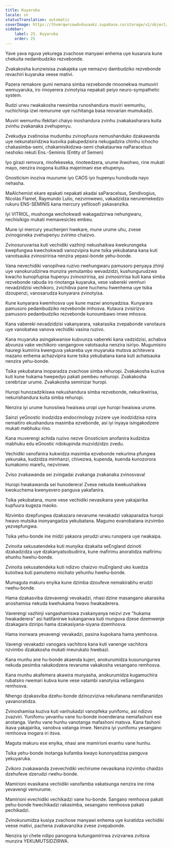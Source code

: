 ```yaml
---
title: Kuyaruka
locale: sn
statusTranslation: automatic
coverImage: https://lhvmrqwrcowdvduuaukz.supabase.co/storage/v1/object/public/strapi-uploads/small_cover-educacion-fundamental.webp-2d51a7828a2b1309555be27f7e2a61a0.webp
sidebar:
    label: 25. Kuyaruka
    order: 25
---
```

Yave yava nguva yekurega zvachose manyawi enhema uye kusarura kune chekuita nedambudziko rezvebonde.

Zvakakosha kunzwisisa zvakajeka uye nemazvo dambudziko rezvebonde revachiri kuyaruka veese mativi.

Pazera remakore gumi nemana simba rezvebonde rinoonekwa mumuviri wemuyaruka, iro rinoyerera zvinotyisa nepakati peiyo neuro-sympathetic system.

Rudzi urwu rwakakosha rwesimba runoshandura muviri wemunhu, ruchichinja izwi remurume uye ruchitanga basa reovarian mumukadzi.

Muviri wemunhu ifekitari chaiyo inoshandura zvinhu zvakakasharara kuita zvinhu zvakanaka zvehupenyu.

Zvekudya zvatinoisa mudumbu zvinopfuura nemushanduko dzakawanda uye nekunatsiridzwa kusvika pakupedzisira nekugadzira chinhu ichocho chakasimba-semi, chakamisikidzwa-semi chakataurwa naParacelsus neshoko rekuti Ens.-Seminis (Entity of Semen)

Iyo girazi remvura, rinofekeseka, rinoteedzera, urume ihwohwo, rine mukati mayo, nenzira inogona kuitika majerimani ese ehupenyu.

Gnosticism inoziva muurume iyo CAOS iyo hupenyu hunobuda nayo nehasha.

MaAlchemist ekare epakati nepakati akadai saParacelsus, Sendivogius, Nicolás Flamel, Raymundo Lulio, nezvimwewo, vakadzidza neruremekedzo rukuru ENS-SEMINIS kana mercury yefilosofi yakavanzika.

Iyi VITRIOL, mushonga wechokwadi wakagadzirwa nehungwaru, nechisikigo mukati memavesicles embeu.

Mune iyi mercury yeuchenjeri hwekare, mune urume uhu, zvese zvinogoneka zvehupenyu zvirimo chaizvo.

Zvinosuruvarisa kuti vechidiki vazhinji nekushaikwa kwekurongeka kwepfungwa kwechokwadi vanozvipira kune tsika yekubatana kana kuti vanotsauka zvinosiririsa nenzira yepasi-bonde yehu-bonde.

Vana nevechidiki vanopihwa ruzivo rwehungwaru pamusoro penyaya zhinji uye vanokurudzirwa munzira yemutambo wevadzidzi, kushungurudzwa kwacho kunopfupisa hupenyu zvinosiririsa, asi zvinosiririsa kuti kana simba rezvebonde rabuda iro rinotanga kuyaruka, vese vabereki vemhuri nevadzidzisi vechikoro, zvichibva pane huchenu hwenhema uye tsika dzoupenzi, vanosarudza kunyarara zvinotyisa.

Kune kunyarara kwemhosva uye kune mazwi anonyadzisa. Kunyarara pamusoro pedambudziko rezvebonde imhosva. Kutaura zvisirizvo pamusoro pedambudziko rezvebonde kunoumbawo imwe mhosva.

Kana vabereki nevadzidzisi vakanyarara, vakarasika zvepabonde vanotaura uye vanobatwa vanova vechidiki vasina ruzivo.

Kana muyaruka asingakwanise kubvunza vabereki kana vadzidzisi, achabva abvunza vake vechikoro vangangove vatotsauka nenzira isiriyo. Mugumisiro hauregi kumirira kwenguva yakareba uye muyaruka mutsva achitevera mazano enhema achazvipira kune tsika yekubatana kana kuti achatsauka nenzira yehu-bonde.

Tsika yekubatana inoparadza zvachose simba rehuropi. Zvakakosha kuziva kuti kune hukama hwepedyo pakati pembeu nehuropi. Zvakakosha cerebrizar urume. Zvakakosha seminizar huropi.

Huropi hunozadzikiswa nekushandura simba rezvebonde, nekurikwirisa, nekurishandura kuita simba rehuropi.

Nenzira iyi urume hunosiiwa hwaiswa uropi uye huropi hwaiswa urume.

Sainzi yeGnostic inodzidza endocrinology zvizere uye inodzidzisa nzira nemaitiro ekushandura masimba ezvebonde, asi iyi inyaya isingakodzere mukati mebhuku rino.

Kana muverengi achida ruzivo nezve Gnosticism anofanira kudzidza mabhuku edu eGnostic ndokupinda muzvidzidzo zvedu.

Vechidiki vanofanira kukwidza masimba ezvebonde nekurima pfungwa yekunaka, kudzidza mimhanzi, chivezwa, kupenda, kuenda kunozorora kumakomo marefu, nezvimwe.

Zviso zvakawanda sei zvingadai zvakanga zvakanaka zvinosvava!

Huropi hwakawanda sei hunoderera! Zvese nekuda kwekushaikwa kwokuchema kwenyevero panguva yakafanira.

Tsika yekubatana, mune vese vechidiki nevasikana yave yakajairika kupfuura kugeza maoko.

Nzvimbo dzepfungwa dzakazara nevarume nevakadzi vakaparadza huropi hwavo mutsika inonyangadza yekubatana. Magumo evanobatana inzvimbo yezvepfungwa.

Tsika yehu-bonde ine midzi yakaora yerudzi urwu runopera uye rwakaipa.

Zvinoita sekusatendeka kuti munyika dzakaita seEngland dzinoti dzakadzidza uye dzakanyatsobudirira, kune mafirimu anoratidza mafirimu ehunhu hwehu-bonde.

Zvinoita sekusatendeka kuti ndizvo chaizvo muEngland uko kuedza kutoitwa kuti pamutemo michato yehunhu hwehu-bonde.

Mumaguta makuru enyika kune dzimba dzoufeve nemakirabhu erudzi rwehu-bonde.

Hama dzakasviba dzevavengi vevakadzi, nhasi dzine masangano akarasika anoshamisa nekuda kwehukama hwavo hwakaderera.

Vaverengi vazhinji vangashamiswa zvakanyanya neizvi zve "hukama hwakaderera" asi hatifanirwe kukanganwa kuti munguva dzese dzemwenje dzakagara dziripo hama dzakasiyana-siyana dzemhosva.

Hama inorwara yevavengi vevakadzi, pasina kupokana hama yemhosva.

Vavengi vevakadzi vanogara vachitora kana kuti vanenge vachitora nzvimbo dzakakosha mukati meurukato hwebazi.

Kana munhu ane hu-bonde akaenda kujeri, anokurumidza kusunungurwa nekuda pesimba rakakodzera revarume vakakosha vesangano remhosva.

Kana munhu akafemera akawira munyasha, anokurumidza kugamuchira rubatsiro rwemari kubva kune vese vatambi vanotyisa veSangano remhosva.

Nhengo dzakasviba dzehu-bonde dzinozviziva nekufanana nemifananidzo yavanoratidza.

Zvinoshamisa kuziva kuti vanhukadzi vanopfeka yunifomu, asi ndizvo zvazviri. Yunifomu yevanhu vane hu-bonde inoenderana nemafashoni ese anotanga. Vanhu vane hunhu vanotanga mafashoni matsva. Kana fashoni ikava yakajairika, vanobva vatanga imwe. Nenzira iyi yunifomu yesangano remhosva inogara iri itsva.

Maguta makuru ese enyika, nhasi ane mamirioni evanhu vane hunhu.

Tsika yehu-bonde inotanga kufamba kwayo kunonyadzisa panguva yekuyaruka.

Zvikoro zvakawanda zvevechidiki vechirume nevasikana inzvimbo chaidzo dzehufeve dzerudzi rwehu-bonde.

Mamirioni evasikana vechidiki vanofamba vakatsunga nenzira ine rima yevavengi vemurume.

Mamirioni evechidiki vechikadzi vane hu-bonde. Sangano remhosva pakati pehu-bonde hwechikadzi rakasimba, sesangano remhosva pakati pechikadzi.

Zvinokurumidza kusiya zvachose manyawi enhema uye kuratidza vechidiki veese mativi, pachena zvakavanzika zvese zvepabonde.

Nenzira iyi chete ndipo panogona kutungamirirwa zvizvarwa zvitsva munzira YEKUMUTSIDZIRWA.

